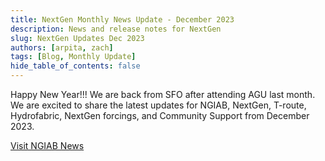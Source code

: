 ```yaml
---
title: NextGen Monthly News Update - December 2023
description: News and release notes for NextGen
slug: NextGen Updates Dec 2023
authors: [arpita, zach]
tags: [Blog, Monthly Update]
hide_table_of_contents: false
---
```

Happy New Year!!! We are back from SFO after attending AGU last month. We are excited to share the latest updates for NGIAB, NextGen, T-route, Hydrofabric, NextGen forcings, and Community Support from December 2023.

[Visit NGIAB News](https://docs.ciroh.org/news)

<!-- truncate -->